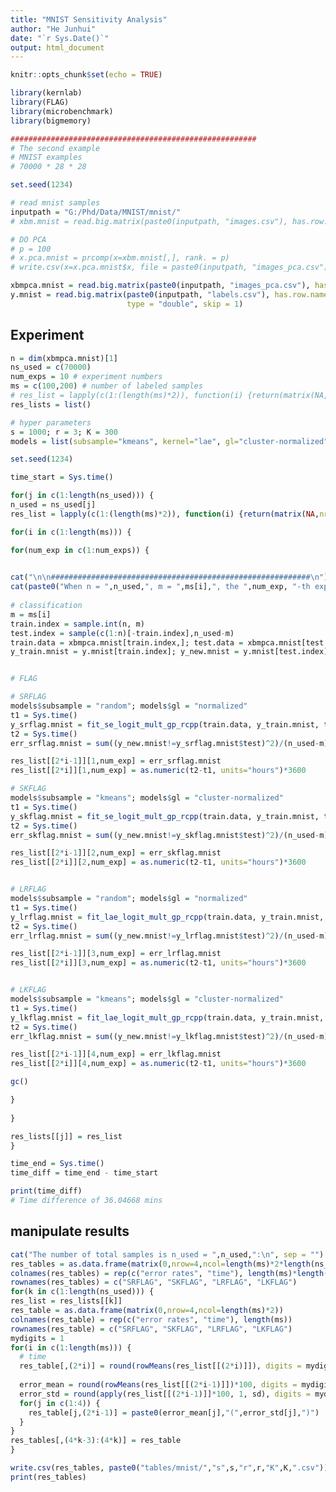 ```yaml
---
title: "MNIST Sensitivity Analysis"
author: "He Junhui"
date: "`r Sys.Date()`"
output: html_document
---
```


```r
knitr::opts_chunk$set(echo = TRUE)
```

```r
library(kernlab)
library(FLAG)
library(microbenchmark)
library(bigmemory)
```

```r
#######################################################
# The second example
# MNIST examples
# 70000 * 28 * 28

set.seed(1234)
```

```r
# read mnist samples
inputpath = "G:/Phd/Data/MNIST/mnist/"
# xbm.mnist = read.big.matrix(paste0(inputpath, "images.csv"), has.row.names =  TRUE, type = "double", skip = 1)
```

```r
# DO PCA
# p = 100
# x.pca.mnist = prcomp(x=xbm.mnist[,], rank. = p)
# write.csv(x=x.pca.mnist$x, file = paste0(inputpath, "images_pca.csv"))
```

```r
xbmpca.mnist = read.big.matrix(paste0(inputpath, "images_pca.csv"), has.row.names =  TRUE, type = "double", skip = 1)
y.mnist = read.big.matrix(paste0(inputpath, "labels.csv"), has.row.names = TRUE,
                          type = "double", skip = 1)
```

## Experiment


```r
n = dim(xbmpca.mnist)[1]
ns_used = c(70000)
num_exps = 10 # experiment numbers
ms = c(100,200) # number of labeled samples
# res_list = lapply(c(1:(length(ms)*2)), function(i) {return(matrix(NA,nrow=4,ncol=num_exps))})
res_lists = list()
```

```r
# hyper parameters
s = 1000; r = 3; K = 300
models = list(subsample="kmeans", kernel="lae", gl="cluster-normalized", root=TRUE)
```

```r
set.seed(1234)
```

```r
time_start = Sys.time()

for(j in c(1:length(ns_used))) {
n_used = ns_used[j]
res_list = lapply(c(1:(length(ms)*2)), function(i) {return(matrix(NA,nrow=4,ncol=num_exps))})

for(i in c(1:length(ms))) {

for(num_exp in c(1:num_exps)) {
  

cat("\n\n##########################################################\n")  
cat(paste0("When n = ",n_used,", m = ",ms[i],", the ",num_exp, "-th experiment:\n\n"))
  
# classification
m = ms[i]
train.index = sample.int(n, m)
test.index = sample(c(1:n)[-train.index],n_used-m)
train.data = xbmpca.mnist[train.index,]; test.data = xbmpca.mnist[test.index,]
y_train.mnist = y.mnist[train.index]; y_new.mnist = y.mnist[test.index]


# FLAG

# SRFLAG
models$subsample = "random"; models$gl = "normalized"
t1 = Sys.time()
y_srflag.mnist = fit_se_logit_mult_gp_rcpp(train.data, y_train.mnist, test.data, s, r, K, models = models)
t2 = Sys.time()
err_srflag.mnist = sum((y_new.mnist!=y_srflag.mnist$test)^2)/(n_used-m)

res_list[[2*i-1]][1,num_exp] = err_srflag.mnist
res_list[[2*i]][1,num_exp] = as.numeric(t2-t1, units="hours")*3600

# SKFLAG
models$subsample = "kmeans"; models$gl = "cluster-normalized"
t1 = Sys.time()
y_skflag.mnist = fit_se_logit_mult_gp_rcpp(train.data, y_train.mnist, test.data, s, r, K, models = models)
t2 = Sys.time()
err_skflag.mnist = sum((y_new.mnist!=y_skflag.mnist$test)^2)/(n_used-m)

res_list[[2*i-1]][2,num_exp] = err_skflag.mnist
res_list[[2*i]][2,num_exp] = as.numeric(t2-t1, units="hours")*3600


# LRFLAG
models$subsample = "random"; models$gl = "normalized"
t1 = Sys.time()
y_lrflag.mnist = fit_lae_logit_mult_gp_rcpp(train.data, y_train.mnist, test.data, s, r, K, models = models)
t2 = Sys.time()
err_lrflag.mnist = sum((y_new.mnist!=y_lrflag.mnist$test)^2)/(n_used-m)

res_list[[2*i-1]][3,num_exp] = err_lrflag.mnist
res_list[[2*i]][3,num_exp] = as.numeric(t2-t1, units="hours")*3600


# LKFLAG
models$subsample = "kmeans"; models$gl = "cluster-normalized"
t1 = Sys.time()
y_lkflag.mnist = fit_lae_logit_mult_gp_rcpp(train.data, y_train.mnist, test.data, s, r, K, models = models)
t2 = Sys.time()
err_lkflag.mnist = sum((y_new.mnist!=y_lkflag.mnist$test)^2)/(n_used-m)

res_list[[2*i-1]][4,num_exp] = err_lkflag.mnist
res_list[[2*i]][4,num_exp] = as.numeric(t2-t1, units="hours")*3600

gc()

}
  
}

res_lists[[j]] = res_list
}

time_end = Sys.time()
time_diff = time_end - time_start
```

```r
print(time_diff)
# Time difference of 36.04668 mins
```


## manipulate results
```r
cat("The number of total samples is n_used = ",n_used,":\n", sep = "")
res_tables = as.data.frame(matrix(0,nrow=4,ncol=length(ms)*2*length(ns_used)))
colnames(res_tables) = rep(c("error rates", "time"), length(ms)*length(ns_used))
rownames(res_tables) = c("SRFLAG", "SKFLAG", "LRFLAG", "LKFLAG")
for(k in c(1:length(ns_used))) {
res_list = res_lists[[k]]
res_table = as.data.frame(matrix(0,nrow=4,ncol=length(ms)*2))
colnames(res_table) = rep(c("error rates", "time"), length(ms))
rownames(res_table) = c("SRFLAG", "SKFLAG", "LRFLAG", "LKFLAG")
mydigits = 1
for(i in c(1:length(ms))) {
  # time
  res_table[,(2*i)] = round(rowMeans(res_list[[(2*i)]]), digits = mydigits)
  
  error_mean = round(rowMeans(res_list[[(2*i-1)]])*100, digits = mydigits)
  error_std = round(apply(res_list[[(2*i-1)]]*100, 1, sd), digits = mydigits)
  for(j in c(1:4)) {
    res_table[j,(2*i-1)] = paste0(error_mean[j],"(",error_std[j],")")
  }
}
res_tables[,(4*k-3):(4*k)] = res_table
}

```

```r
write.csv(res_tables, paste0("tables/mnist/","s",s,"r",r,"K",K,".csv"))
print(res_tables)
```

